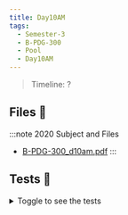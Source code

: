 ```yaml
---
title: Day10AM
tags:
  - Semester-3
  - B-PDG-300
  - Pool
  - Day10AM
---
```

> Timeline: ?


## Files 📂

:::note 2020 Subject and Files
- [B-PDG-300_d10am.pdf](https://github.com/Studio-17/Epitech-Subjects/raw/main/Semester-3/B-PDG-300/Pool/Day10AM/B-PDG-300_d10am.pdf)
:::

## Tests 🤖
<details>
  <summary>Toggle to see the tests</summary>
  <div>
Yo
  </div>
</details>

